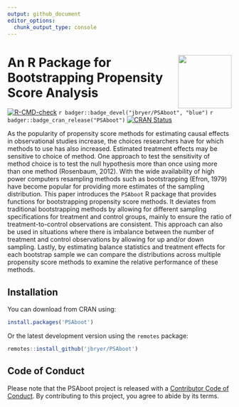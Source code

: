 ```yaml
---
output: github_document
editor_options: 
  chunk_output_type: console
---
```



# <img src="man/figures/PSAboot.png" align="right" width="120" align="right" /> An R Package for Bootstrapping Propensity Score Analysis

<!-- badges: start -->
[![R-CMD-check](https://github.com/jbryer/PSAboot/actions/workflows/R-CMD-check.yaml/badge.svg)](https://github.com/jbryer/PSAboot/actions/workflows/R-CMD-check.yaml)
`r badger::badge_devel("jbryer/PSAboot", "blue")`
`r badger::badge_cran_release("PSAboot")`
[![CRAN Status](https://badges.cranchecks.info/flavor/release/PSAboot.svg)](https://cran.r-project.org/web/checks/check_results_PSAboot.html)
<!-- badges: end -->


As the popularity of propensity score methods for estimating causal effects in observational studies increase, the choices researchers have for which methods to use has also increased. Estimated treatment effects may be sensitive to choice of method. One approach to test the sensitivity of method choice is to test the null hypothesis more than once using more than one method (Rosenbaum, 2012). With the wide availability of high power computers resampling methods such as bootstrapping (Efron, 1979) have become popular for providing more estimates of the sampling distribution. This paper introduces the `PSAboot` R package that provides functions for bootstrapping propensity score methods. It deviates from traditional bootstrapping methods by allowing for different sampling specifications for treatment and control groups, mainly to ensure the ratio of treatment-to-control observations are consistent. This approach can also be used in situations where there is imbalance between the number of treatment and control observations by allowing for up and/or down sampling. Lastly, by estimating balance statistics and treatment effects for each bootstrap sample we can compare the distributions across multiple propensity score methods to examine the relative performance of these methods.

## Installation

You can download from CRAN using:

```r
install.packages('PSAboot')
```

Or the latest development version using the `remotes` package:

```r
remotes::install_github('jbryer/PSAboot')
```

## Code of Conduct
  
Please note that the PSAboot project is released with a [Contributor Code of Conduct](https://contributor-covenant.org/version/2/1/CODE_OF_CONDUCT.html). By contributing to this project, you agree to abide by its terms.
